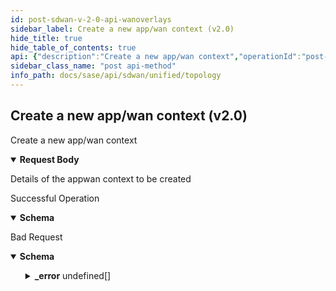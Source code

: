 ```yaml
---
id: post-sdwan-v-2-0-api-wanoverlays
sidebar_label: Create a new app/wan context (v2.0)
hide_title: true
hide_table_of_contents: true
api: {"description":"Create a new app/wan context","operationId":"post-sdwan-v2.0-api-wanoverlays","requestBody":{"content":{"application/json":{"schema":{"properties":{"description":{"description":"Description: Size(max = 256, error = WANOVERLAY_CONFIG_DESCRIPTION_INVALID: Wan overlay config description invalid., min = 0) ","type":"string"},"id":{"description":"Id","type":"string"},"name":{"description":"Name: Required(error = WANOVERLAY_CONFIG_NAME_REQD: WAN Overlay name required.) Size(max = 128, error = NAME_EXCEEDS_LIMIT: Name of the resource exceeds limit., min = 0) ","type":"string"},"vni":{"description":"Vni: Required(error = VNI_REQD: VNI is a mandatory property.) Range(max = 64511L, error = INVALID_VNI_VALUE: VNI is invalid. It should be between 0 to 64511., min = 0L) ","format":"int32","type":"integer"}},"required":["vni","name"]}}},"description":"Details of the appwan context to be created"},"responses":{"200":{"content":{"application/json":{"schema":{"properties":{"description":{"description":"Description: Size(max = 256, error = WANOVERLAY_CONFIG_DESCRIPTION_INVALID: Wan overlay config description invalid., min = 0) ","type":"string"},"id":{"description":"Id","type":"string"},"name":{"description":"Name: Required(error = WANOVERLAY_CONFIG_NAME_REQD: WAN Overlay name required.) Size(max = 128, error = NAME_EXCEEDS_LIMIT: Name of the resource exceeds limit., min = 0) ","type":"string"},"vni":{"description":"Vni: Required(error = VNI_REQD: VNI is a mandatory property.) Range(max = 64511L, error = INVALID_VNI_VALUE: VNI is invalid. It should be between 0 to 64511., min = 0L) ","format":"int32","type":"integer"}},"required":["vni","name"]}}},"description":"Successful Operation"},"400":{"content":{"application/json":{"example":{"value":{"_error":[{"code":"WANOVERLAY_CONFIG_NAME_REQD"},{"code":"NAME_EXCEEDS_LIMIT"},{"code":"VNI_REQD"},{"code":"INVALID_VNI_VALUE"},{"code":"WANOVERLAY_CONFIG_DESCRIPTION_INVALID"},{"code":"INVALID_JSON_EXTRA_ATTRIBUTE"},{"code":"WAN_CONTEXT_ADD_FAILED"}]}},"schema":{"properties":{"_error":{"items":{"properties":{"code":{"type":"string"},"message":{"type":"string"}}},"type":"array"}}}}},"description":"Bad Request"}},"tags":["Topology"],"parameters":[],"method":"post","path":"/sdwan/v2.0/api/wanoverlays","jsonRequestBodyExample":{"description":"string","id":"string","name":"string","vni":0},"info":{"contact":{},"description":"List of APIs used to manage the network topology, WAN Overlays, VPN Links, and Secure Fabric Links.","title":"Topology","version":"Latest"},"postman":{"name":"Create a new app/wan context (v2.0)","description":{"content":"Create a new app/wan context","type":"text/plain"},"url":{"path":["sdwan","v2.0","api","wanoverlays"],"host":["{{baseUrl}}"],"query":[],"variable":[]},"header":[{"key":"Content-Type","value":"application/json"},{"key":"Accept","value":"application/json"}],"method":"POST","body":{"mode":"raw","raw":"\"\"","options":{"raw":{"language":"json"}}}}}
sidebar_class_name: "post api-method"
info_path: docs/sase/api/sdwan/unified/topology
---
```



## Create a new app/wan context (v2.0)



Create a new app/wan context

<details style={{}} data-collapsed={false} open={true}><summary style={{"textAlign":"left"}}><strong>Request Body</strong></summary><div style={{"textAlign":"left","marginLeft":"1rem"}}><div style={{"marginTop":"1rem","marginBottom":"1rem"}}>

Details of the appwan context to be created

</div></div><ul style={{"marginLeft":"1rem"}}><SchemaItem collapsible={false} name={"description"} required={false} schemaDescription={"Description: Size(max = 256, error = WANOVERLAY_CONFIG_DESCRIPTION_INVALID: Wan overlay config description invalid., min = 0) "} schemaName={"string"} qualifierMessage={undefined}></SchemaItem><SchemaItem collapsible={false} name={"id"} required={false} schemaDescription={"Id"} schemaName={"string"} qualifierMessage={undefined}></SchemaItem><SchemaItem collapsible={false} name={"name"} required={true} schemaDescription={"Name: Required(error = WANOVERLAY_CONFIG_NAME_REQD: WAN Overlay name required.) Size(max = 128, error = NAME_EXCEEDS_LIMIT: Name of the resource exceeds limit., min = 0) "} schemaName={"string"} qualifierMessage={undefined}></SchemaItem><SchemaItem collapsible={false} name={"vni"} required={true} schemaDescription={"Vni: Required(error = VNI_REQD: VNI is a mandatory property.) Range(max = 64511L, error = INVALID_VNI_VALUE: VNI is invalid. It should be between 0 to 64511., min = 0L) "} schemaName={"int32"} qualifierMessage={undefined}></SchemaItem></ul></details><div><ApiTabs><TabItem label={"200"} value={"200"}><div>

Successful Operation

</div><div><details style={{}} data-collapsed={false} open={true}><summary style={{"textAlign":"left"}}><strong>Schema</strong></summary><div style={{"textAlign":"left","marginLeft":"1rem"}}></div><ul style={{"marginLeft":"1rem"}}><SchemaItem collapsible={false} name={"description"} required={false} schemaDescription={"Description: Size(max = 256, error = WANOVERLAY_CONFIG_DESCRIPTION_INVALID: Wan overlay config description invalid., min = 0) "} schemaName={"string"} qualifierMessage={undefined}></SchemaItem><SchemaItem collapsible={false} name={"id"} required={false} schemaDescription={"Id"} schemaName={"string"} qualifierMessage={undefined}></SchemaItem><SchemaItem collapsible={false} name={"name"} required={true} schemaDescription={"Name: Required(error = WANOVERLAY_CONFIG_NAME_REQD: WAN Overlay name required.) Size(max = 128, error = NAME_EXCEEDS_LIMIT: Name of the resource exceeds limit., min = 0) "} schemaName={"string"} qualifierMessage={undefined}></SchemaItem><SchemaItem collapsible={false} name={"vni"} required={true} schemaDescription={"Vni: Required(error = VNI_REQD: VNI is a mandatory property.) Range(max = 64511L, error = INVALID_VNI_VALUE: VNI is invalid. It should be between 0 to 64511., min = 0L) "} schemaName={"int32"} qualifierMessage={undefined}></SchemaItem></ul></details></div></TabItem><TabItem label={"400"} value={"400"}><div>

Bad Request

</div><div><details style={{}} data-collapsed={false} open={true}><summary style={{"textAlign":"left"}}><strong>Schema</strong></summary><div style={{"textAlign":"left","marginLeft":"1rem"}}></div><ul style={{"marginLeft":"1rem"}}><SchemaItem collapsible={true} className={"schemaItem"}><details style={{}}><summary style={{}}><strong>_error</strong><span style={{"opacity":"0.6"}}> undefined[]</span></summary><div style={{"marginLeft":"1rem"}}><SchemaItem collapsible={false} name={"code"} required={false} schemaDescription={undefined} schemaName={"string"} qualifierMessage={undefined}></SchemaItem><SchemaItem collapsible={false} name={"message"} required={false} schemaDescription={undefined} schemaName={"string"} qualifierMessage={undefined}></SchemaItem></div></details></SchemaItem></ul></details></div></TabItem></ApiTabs></div>
      